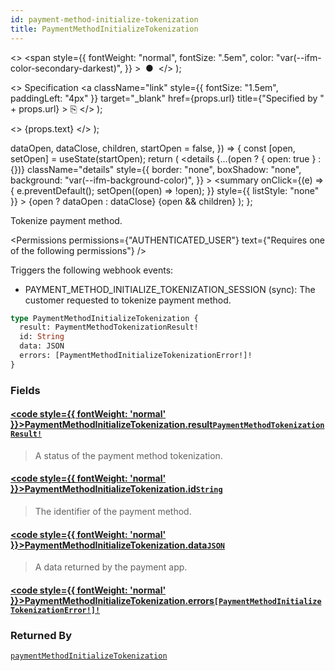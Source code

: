 ```yaml
---
id: payment-method-initialize-tokenization
title: PaymentMethodInitializeTokenization
---
```


  <>
    <span
      style={{
        fontWeight: "normal",
        fontSize: ".5em",
        color: "var(--ifm-color-secondary-darkest)",
      }}
    >
      &nbsp;●&nbsp;
    </span>
  </>
);

  <>
    Specification
    <a
      className="link"
      style={{ fontSize: "1.5em", paddingLeft: "4px" }}
      target="\_blank"
      href={props.url}
      title={"Specified by " + props.url}
    >
      ⎘
    </a>
  </>
);

  <>
    <span className={props.class}>{props.text}</span>
  </>
);


  dataOpen,
  dataClose,
  children,
  startOpen = false,
}) => {
  const [open, setOpen] = useState(startOpen);
  return (
    <details
      {...(open ? { open: true } : {})}
      className="details"
      style={{
        border: "none",
        boxShadow: "none",
        background: "var(--ifm-background-color)",
      }}
    >
      <summary
        onClick={(e) => {
          e.preventDefault();
          setOpen((open) => !open);
        }}
        style={{ listStyle: "none" }}
      >
        {open ? dataOpen : dataClose}
      </summary>
      {open && children}
    </details>
  );
};

Tokenize payment method.

<Badge text="Added in Saleor 3.16" class="secondary margin-bottom--sm" />

<FeaturePreview />

<Permissions
  permissions={"AUTHENTICATED_USER"}
  text={"Requires one of the following permissions"}
/>

Triggers the following webhook events:

- PAYMENT_METHOD_INITIALIZE_TOKENIZATION_SESSION (sync): The customer requested to tokenize payment method.

```graphql
type PaymentMethodInitializeTokenization {
  result: PaymentMethodTokenizationResult!
  id: String
  data: JSON
  errors: [PaymentMethodInitializeTokenizationError!]!
}
```

### Fields

#### [<code style={{ fontWeight: 'normal' }}>PaymentMethodInitializeTokenization.<b>result</b></code>](#)<Bullet />[`PaymentMethodTokenizationResult!`](../../../api-reference/payments/enums/payment-method-tokenization-result) <Badge class="badge badge--secondary" text="non-null"/> <Badge class="badge badge--secondary" text="enum"/> <Badge class="badge badge--secondary" text="payments"/>

> A status of the payment method tokenization.

#### [<code style={{ fontWeight: 'normal' }}>PaymentMethodInitializeTokenization.<b>id</b></code>](#)<Bullet />[`String`](../../../api-reference/miscellaneous/scalars/string) <Badge class="badge badge--secondary" text="scalar"/> <Badge class="badge badge--secondary" text="miscellaneous"/>

> The identifier of the payment method.

#### [<code style={{ fontWeight: 'normal' }}>PaymentMethodInitializeTokenization.<b>data</b></code>](#)<Bullet />[`JSON`](../../../api-reference/miscellaneous/scalars/json) <Badge class="badge badge--secondary" text="scalar"/> <Badge class="badge badge--secondary" text="miscellaneous"/>

> A data returned by the payment app.

#### [<code style={{ fontWeight: 'normal' }}>PaymentMethodInitializeTokenization.<b>errors</b></code>](#)<Bullet />[`[PaymentMethodInitializeTokenizationError!]!`](../../../api-reference/payments/objects/payment-method-initialize-tokenization-error) <Badge class="badge badge--secondary" text="non-null"/> <Badge class="badge badge--secondary" text="object"/> <Badge class="badge badge--secondary" text="payments"/>

>

### Returned By

[`paymentMethodInitializeTokenization`](../../../api-reference/payments/mutations/payment-method-initialize-tokenization) <Badge class="badge badge--secondary" text="mutation"/>


